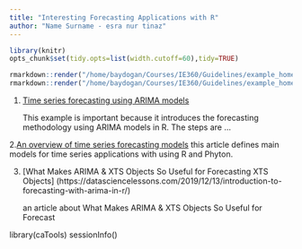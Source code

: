 ```yaml
---
title: "Interesting Forecasting Applications with R"
author: "Name Surname - esra nur tinaz"
---
```

```r
library(knitr)
opts_chunk$set(tidy.opts=list(width.cutoff=60),tidy=TRUE)
```

```r
rmarkdown::render("/home/baydogan/Courses/IE360/Guidelines/example_homework_0.Rmd",output_format="pdf_document")
rmarkdown::render("/home/baydogan/Courses/IE360/Guidelines/example_homework_0.Rmd",output_format="html_document")
```

1. [Time series forecasting using ARIMA models](https://blogs.oracle.com/datascience/introduction-to-forecasting-with-arima-in-r)

    This example is important because it introduces the forecasting methodology using ARIMA models in R. The steps are ...

2.[An overview of time series forecasting models](https://towardsdatascience.com/an-overview-of-time-series-forecasting-models-a2fa7a358fcb)
    this article defines main models for time series applications with using R and Phyton.
   
3. [What Makes ARIMA & XTS Objects So Useful for Forecasting
XTS Objects]
(https://datasciencelessons.com/2019/12/13/introduction-to-forecasting-with-arima-in-r/)

    an article about What Makes ARIMA & XTS Objects So Useful for Forecast
    
library(caTools)
sessionInfo()